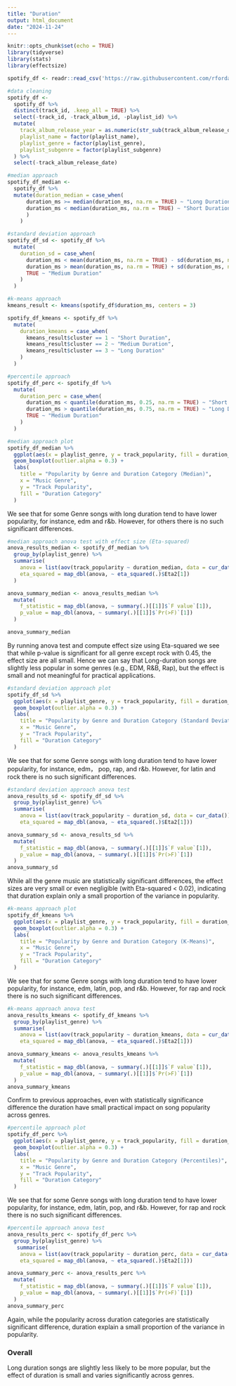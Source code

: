 ```yaml
---
title: "Duration"
output: html_document
date: "2024-11-24"
---
```


```r
knitr::opts_chunk$set(echo = TRUE)
library(tidyverse)
library(stats)
library(effectsize)
```

```r
spotify_df <- readr::read_csv('https://raw.githubusercontent.com/rfordatascience/tidytuesday/master/data/2020/2020-01-21/spotify_songs.csv')
```

```r
#data cleaning
spotify_df <- 
  spotify_df %>% 
  distinct(track_id, .keep_all = TRUE) %>% 
  select(-track_id, -track_album_id, -playlist_id) %>% 
  mutate(
    track_album_release_year = as.numeric(str_sub(track_album_release_date, 1, 4)), 
    playlist_name = factor(playlist_name),
    playlist_genre = factor(playlist_genre),
    playlist_subgenre = factor(playlist_subgenre)
  ) %>% 
  select(-track_album_release_date) 
```
  
```r
#median approach
spotify_df_median <- 
  spotify_df %>%
  mutate(duration_median = case_when(  
      duration_ms >= median(duration_ms, na.rm = TRUE) ~ "Long Duration",
      duration_ms < median(duration_ms, na.rm = TRUE) ~ "Short Duration"
      )
    )
```


```r
#standard deviation approach
spotify_df_sd <- spotify_df %>%
  mutate(
    duration_sd = case_when(
      duration_ms < mean(duration_ms, na.rm = TRUE) - sd(duration_ms, na.rm = TRUE) ~ "Short Duration",
      duration_ms > mean(duration_ms, na.rm = TRUE) + sd(duration_ms, na.rm = TRUE) ~ "Long Duration",
      TRUE ~ "Medium Duration"
    )
  )
```

```r
#k-means approach
kmeans_result <- kmeans(spotify_df$duration_ms, centers = 3)

spotify_df_kmeans <- spotify_df %>%
  mutate(
    duration_kmeans = case_when(
      kmeans_result$cluster == 1 ~ "Short Duration",
      kmeans_result$cluster == 2 ~ "Medium Duration",
      kmeans_result$cluster == 3 ~ "Long Duration"
    )
  )
```

```r
#percentile approach
spotify_df_perc <- spotify_df %>%
  mutate(
    duration_perc = case_when(
      duration_ms < quantile(duration_ms, 0.25, na.rm = TRUE) ~ "Short Duration",
      duration_ms > quantile(duration_ms, 0.75, na.rm = TRUE) ~ "Long Duration",
      TRUE ~ "Medium Duration"
    )
  )
```


```r
#median approach plot
spotify_df_median %>%
  ggplot(aes(x = playlist_genre, y = track_popularity, fill = duration_median)) +
  geom_boxplot(outlier.alpha = 0.3) +
  labs(
    title = "Popularity by Genre and Duration Category (Median)",
    x = "Music Genre",
    y = "Track Popularity",
    fill = "Duration Category"
  ) 
```
We see that for some Genre songs with long duration tend to have lower popularity, for instance, edm and r&b. However, for others there is no such significant differences.
```r
#median approach anova test with effect size (Eta-squared)
anova_results_median <- spotify_df_median %>%
  group_by(playlist_genre) %>%
  summarise(
    anova = list(aov(track_popularity ~ duration_median, data = cur_data())),
    eta_squared = map_dbl(anova, ~ eta_squared(.)$Eta2[1])  
  )

anova_summary_median <- anova_results_median %>%
  mutate(
    f_statistic = map_dbl(anova, ~ summary(.)[[1]]$`F value`[1]),
    p_value = map_dbl(anova, ~ summary(.)[[1]]$`Pr(>F)`[1])
  )

anova_summary_median
```
By running anova test and compute effect size using Eta-squared we see that while p-value is significant for all genre except rock with 0.45, the effect size are all small. Hence we can say that Long-duration songs are slightly less popular in some genres (e.g., EDM, R&B, Rap), but the effect is small and not meaningful for practical applications.

```r
#standard deviation approach plot
spotify_df_sd %>%
  ggplot(aes(x = playlist_genre, y = track_popularity, fill = duration_sd)) +
  geom_boxplot(outlier.alpha = 0.3) +
  labs(
    title = "Popularity by Genre and Duration Category (Standard Deviation)",
    x = "Music Genre",
    y = "Track Popularity",
    fill = "Duration Category"
  ) 
```
We see that for some Genre songs with long duration tend to have lower popularity, for instance, edm， pop, rap, and r&b. However, for latin and rock there is no such significant differences.

```r
#standard deviation approach anova test
anova_results_sd <- spotify_df_sd %>%
  group_by(playlist_genre) %>%
  summarise(
    anova = list(aov(track_popularity ~ duration_sd, data = cur_data())),
    eta_squared = map_dbl(anova, ~ eta_squared(.)$Eta2[1]))

anova_summary_sd <- anova_results_sd %>%
  mutate(
    f_statistic = map_dbl(anova, ~ summary(.)[[1]]$`F value`[1]),
    p_value = map_dbl(anova, ~ summary(.)[[1]]$`Pr(>F)`[1])
  )
anova_summary_sd
```
While all the genre music are statistically significant differences, the effect sizes are very small or even negligible (with Eta-squared < 0.02), indicating that duration explain only a small proportion of the variance in popularity. 

```r
#k-means approach plot
spotify_df_kmeans %>%
  ggplot(aes(x = playlist_genre, y = track_popularity, fill = duration_kmeans)) +
  geom_boxplot(outlier.alpha = 0.3) +
  labs(
    title = "Popularity by Genre and Duration Category (K-Means)",
    x = "Music Genre",
    y = "Track Popularity",
    fill = "Duration Category"
  ) 
```
We see that for some Genre songs with long duration tend to have lower popularity, for instance, edm, latin, pop, and r&b. However, for rap and rock there is no such significant differences.
```r
#k-means approach anova test
anova_results_kmeans <- spotify_df_kmeans %>%
  group_by(playlist_genre) %>%
  summarise(
    anova = list(aov(track_popularity ~ duration_kmeans, data = cur_data())),
    eta_squared = map_dbl(anova, ~ eta_squared(.)$Eta2[1]))

anova_summary_kmeans <- anova_results_kmeans %>%
  mutate(
    f_statistic = map_dbl(anova, ~ summary(.)[[1]]$`F value`[1]),
    p_value = map_dbl(anova, ~ summary(.)[[1]]$`Pr(>F)`[1])
  )
anova_summary_kmeans
```
Confirm to previous approaches, even with statistically significance difference the duration have small practical impact on song popularity across genres.

```r
#percentile approach plot
spotify_df_perc %>%
  ggplot(aes(x = playlist_genre, y = track_popularity, fill = duration_perc)) +
  geom_boxplot(outlier.alpha = 0.3) +
  labs(
    title = "Popularity by Genre and Duration Category (Percentiles)",
    x = "Music Genre",
    y = "Track Popularity",
    fill = "Duration Category"
  ) 
```
We see that for some Genre songs with long duration tend to have lower popularity, for instance, edm, latin, pop, and r&b. However, for rap and rock there is no such significant differences.

```r
#percentile approach anova test
anova_results_perc <- spotify_df_perc %>%
  group_by(playlist_genre) %>%
   summarise(
    anova = list(aov(track_popularity ~ duration_perc, data = cur_data())),
    eta_squared = map_dbl(anova, ~ eta_squared(.)$Eta2[1]))

anova_summary_perc <- anova_results_perc %>%
  mutate(
    f_statistic = map_dbl(anova, ~ summary(.)[[1]]$`F value`[1]),
    p_value = map_dbl(anova, ~ summary(.)[[1]]$`Pr(>F)`[1])
  )
anova_summary_perc
```
Again, while the popularity across duration categories are statistically significant difference, duration explain a small proportion of the variance in popularity.

### Overall
Long duration songs are slightly less likely to be more popular, but the effect of duration is small and varies significantly across genres.